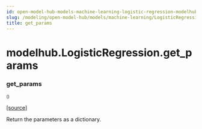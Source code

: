 ```yaml
---
id: open-model-hub-models-machine-learning-logistic-regression-modelhub-logistic-regression-get-params
slug: /modeling/open-model-hub/models/machine-learning/LogisticRegression/get_params/
title: get_params
---
```


# modelhub.LogisticRegression.get_params

<div className="method">

### <span className="name">get_params</span>

<small className="parameter-list">()</small>


&#8203;<span className="view-source">[[source]](https://github.com/objectiv/objectiv-analytics/blob/main/modelhub/modelhub/models/logistic_regression.py)</span>

<div className="content">

Return the parameters as a dictionary.


</div>


</div>
